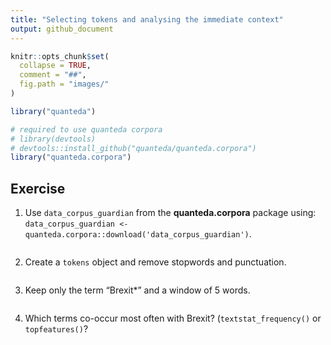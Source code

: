 ```yaml
---
title: "Selecting tokens and analysing the immediate context"
output: github_document
---
```


```r
knitr::opts_chunk$set(
  collapse = TRUE,
  comment = "##",
  fig.path = "images/"
)
```

```r
library("quanteda")

# required to use quanteda corpora
# library(devtools)
# devtools::install_github("quanteda/quanteda.corpora")
library("quanteda.corpora")
```



## Exercise

1. Use `data_corpus_guardian` from the **quanteda.corpora** package using: `data_corpus_guardian <- quanteda.corpora::download('data_corpus_guardian')`.

```r

```

2. Create a `tokens` object and remove stopwords and punctuation.

```r

```

3. Keep only the term "Brexit*" and a window of 5 words.

```r

```

4. Which terms co-occur most often with Brexit? (`textstat_frequency()` or `topfeatures()`?

```r

```

